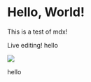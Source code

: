 
# Hello, World!

This is a test of mdx!

Live editing!
hello

<!-- ![Example Image](/images/sun.png) -->

<Image src={camping.url} lqip={camping.lqip}/>

hello